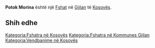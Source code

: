 {{Fshat në Kosovës
 | Emri                = Potok Morina
| srp_N_name = Potok Morina
| srp_N_FULL_NAME_RO = Potok Morina
| srp_N_FULL_NAME_ND_RO = Potok Morina
| srp_N_SORT_NAME_RG = POTOKMORINA
| srp_N_FULL_NAME_RG = Potok Morina
| srp_N_FULL_NAME_ND_RG = Potok Morina

 | Emri (Rasa dhanore) = 
 | Figura              = 
 | Shteti              = Kosovo
 | Komuna              = Gjilan
 | Kodi postar         = 
 | Sipërfaqja          = 

 | Popullsia           = 

 | Regj. i popullsisë  = 
 | Dend. e popullsisë  = 
 | Faqja zyrtare       = 
 <!--- Koordinatat ----> 
 | Gjerësia            = 42.421111
 | Gjatësia            = 20.255278
 | Lartësia            = 
}}
'''Potok Morina''' është një [[Fshat]] në [[Gjilan]] të [[Kosovës]].

<!-- == Gjeografia == -->
<!-- == Historia == -->
<!-- == Demografia == -->
== Shih edhe ==
{{Komuna Gjilan}}
{{Kosovo-Administrata-Cung}}

[[Kategoria:Fshatra në Kosovës]]
[[Kategoria:Fshatra në Kommunes Gjilan]]
[[Kategoria:Vendbanime në Kosovës]]